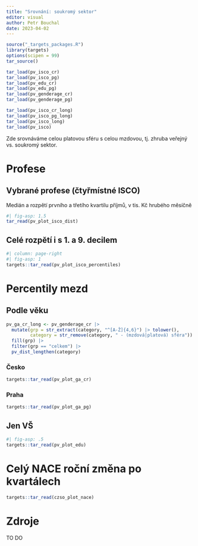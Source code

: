 ```yaml
---
title: "Srovnání: soukromý sektor"
editor: visual
author: Petr Bouchal
date: 2023-04-02
---
```


```r
source("_targets_packages.R")
library(targets)
options(scipen = 99)
tar_source()

tar_load(pv_isco_cr)
tar_load(pv_isco_pg)
tar_load(pv_edu_cr)
tar_load(pv_edu_pg)
tar_load(pv_genderage_cr)
tar_load(pv_genderage_pg)

tar_load(pv_isco_cr_long)
tar_load(pv_isco_pg_long)
tar_load(pv_isco_long)
tar_load(pv_isco)
```

Zde srovnáváme celou platovou sféru s celou mzdovou, tj.
zhruba veřejný vs. soukromý sektor.

# Profese

## Vybrané profese (čtyřmístné ISCO)

Medián a rozpětí prvního a třetího kvartilu příjmů, v tis.
Kč hrubého měsíčně

```r
#| fig-asp: 1.5
tar_read(pv_plot_isco_dist)
```

## Celé rozpětí i s 1. a 9. decilem

```r
#| column: page-right
#| fig-asp: 1
targets::tar_read(pv_plot_isco_percentiles)
```

# Percentily mezd

## Podle věku

```r
pv_ga_cr_long <- pv_genderage_cr |>
  mutate(grp = str_extract(category, "^[A-Ž]{4,6}") |> tolower(),
         category = str_remove(category, " - (mzdová|platová) sféra")) |>
  fill(grp) |>
  filter(grp == "celkem") |>
  pv_dist_lengthen(category)
```

### Česko

```r
targets::tar_read(pv_plot_ga_cr)
```

### Praha

```r
targets::tar_read(pv_plot_ga_pg)
```

## Jen VŠ

```r
#| fig-asp: .5
targets::tar_read(pv_plot_edu)
```

# Celý NACE roční změna po kvartálech

```r
targets::tar_read(czso_plot_nace)
```


# Zdroje

TO DO
